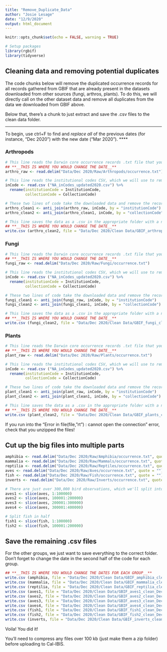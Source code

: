 ```yaml
---
title: "Remove_Duplicate_Data"
author: "Josie Lesage"
date: "12/9/2020"
output: html_document
---
```



```r
knitr::opts_chunk$set(echo = FALSE, warning = TRUE)

# Setup packages
library(rgbif)
library(tidyverse)
```


## Cleaning data and removing potential duplicates
The code chunks below will remove the duplicated occurrence records for all records gathered from GBIF that are already present in the datasets downloaded from other sources (fungi, arthros, plants). To do this, we will directly call on the other dataset data and remove all duplicates from the data we downloaded from GBIF above. 

Below that, there's a chunk to just extract and save the .csv files to the clean data folder.

****
To begin, use ctrl+F to find and *replace all* of the previous dates (for instance, "Dec 2020") with the new date ("Mar 2020").
****


### Arthropods

```r
# This line reads the Darwin core occurrence records .txt file that you unzipped from the appropriate folder
## **__THIS IS WHERE YOU WOULD CHANGE THE DATE__**
arthro_raw <- read.delim("Data/Dec 2020/Raw/Arthropods/occurrence.txt")

# This line reads the institutional codes CSV, which we will use to remove the dupes from symbiota. Technically we don't need to do this after the first time, but it doesn't hurt to keep consistent.
inCode <- read.csv ("NA_inCodes_updated2020.csv") %>%
  rename(institutionCode = InstitutionCode,
         collectionCode = CollectionCode)

# These two lines of code take the downloaded data and remove the records that match the collections and institutions already included in symbiota
arthro_clean1 <- anti_join(arthro_raw, inCode, by = "institutionCode")
arthro_clean2 <- anti_join(arthro_clean1, inCode, by = "collectionCode")

# This line saves the data as a .csv in the appropriate folder with a new name
## **__THIS IS WHERE YOU WOULD CHANGE THE DATE__**
write.csv (arthro_clean2, file = "Data/Dec 2020/Clean Data/GBIF_arthropods_clean_Dec 2020.csv", na="", row.names=FALSE)
```

### Fungi

```r
# This line reads the Darwin core occurrence records .txt file that you unzipped from the appropriate folder
## **__THIS IS WHERE YOU WOULD CHANGE THE DATE__**
fungi_raw <- read.delim("Data/Dec 2020/Raw/Fungi/occurrence.txt")

# This line reads the institutional codes CSV, which we will use to remove the dupes from symbiota. Technically we don't need to do this after the first time, but it doesn't hurt to keep consistent.
inCode <- read.csv ("NA_inCodes_updated2020.csv") %>%
  rename(institutionCode = InstitutionCode,
         collectionCode = CollectionCode)

# These two lines of code take the downloaded data and remove the records that match the collections and institutions already included in symbiota
fungi_clean1 <- anti_join(fungi_raw, inCode, by = "institutionCode")
fungi_clean2 <- anti_join(fungi_clean1, inCode, by = "collectionCode")

# This line saves the data as a .csv in the appropriate folder with a new name
## **__THIS IS WHERE YOU WOULD CHANGE THE DATE__**
write.csv (fungi_clean2, file = "Data/Dec 2020/Clean Data/GBIF_fungi_clean_Dec 2020.csv", na="", row.names=FALSE)
```

### Plants

```r
# This line reads the Darwin core occurrence records .txt file that you unzipped from the appropriate folder
## **__THIS IS WHERE YOU WOULD CHANGE THE DATE__**
plant_raw <- read.delim("Data/Dec 2020/Raw/Plants/occurrence.txt")

# This line reads the institutional codes CSV, which we will use to remove the dupes from symbiota. Technically we don't need to do this after the first time, but it doesn't hurt to keep consistent. 
inCode <- read.csv ("NA_inCodes_updated2020.csv") %>%
  rename(institutionCode = InstitutionCode,
         collectionCode = CollectionCode)

# These two lines of code take the downloaded data and remove the records that match the collections and institutions already included in symbiota
plant_clean1 <- anti_join(plant_raw, inCode, by = "institutionCode")
plant_clean2 <- anti_join(plant_clean1, inCode, by = "collectionCode")

# This line saves the data as a .csv in the appropriate folder with a new name
## **__THIS IS WHERE YOU WOULD CHANGE THE DATE__**
write.csv (plant_clean2, file = "Data/Dec 2020/Clean Data/GBIF_plants_clean_Dec 2020.csv", na="", row.names=FALSE)
```


If you run into the "Error in file(file, "rt") : cannot open the connection" error, check that you unzipped the files!


## Cut up the big files into multiple parts

```r
amphibia <- read.delim("Data/Dec 2020/Raw/Amphibia/occurrence.txt", quote = "")
mammalia <- read.delim("Data/Dec 2020/Raw/Mammals/occurrence.txt", quote = "")
reptilia <- read.delim("Data/Dec 2020/Raw/Reptiles/occurrence.txt", quote = "")
aves <- read.delim("Data/Dec 2020/Raw/Aves/occurrence.txt", quote = "")
fish <- read.delim("Data/Dec 2020/Raw/Fish/occurrence.txt", quote = "")
inverts <- read.delim("Data/Dec 2020/Raw/Inverts/occurrence.txt", quote = "")

# There are just over 300,000 bird observations, which we'll split into 4 files for easy upload.
aves1 <- slice(aves, 1:100000)
aves2 <- slice(aves, 100001:200000)
aves3 <- slice(aves, 200001:300000)
aves4 <- slice(aves, 300001:400000)

# Split fish in half
fish1 <- slice(fish, 1:100000)
fish2 <- slice(fish, 100001:200000)
```



## Save the remaining .csv files
For the other groups, we just want to save everything to the correct folder. Don't forget to change the date in the second half of the code for each group.

```r


## **__THIS IS WHERE YOU WOULD CHANGE THE DATES FOR EACH GROUP__**
write.csv (amphibia, file = "Data/Dec 2020/Clean Data/GBIF_amphibia_clean_Dec 2020.csv", na="", row.names=FALSE)
write.csv (mammalia, file = "Data/Dec 2020/Clean Data/GBIF_mammalia_clean_Dec 2020.csv", na="", row.names=FALSE)
write.csv (reptilia, file = "Data/Dec 2020/Clean Data/GBIF_reptilia_clean_Dec 2020.csv", na="", row.names=FALSE)
write.csv (aves1, file = "Data/Dec 2020/Clean Data/GBIF_aves1_clean_Dec 2020.csv", na="", row.names=FALSE)
write.csv (aves2, file = "Data/Dec 2020/Clean Data/GBIF_aves2_clean_Dec 2020.csv", na="", row.names=FALSE)
write.csv (aves3, file = "Data/Dec 2020/Clean Data/GBIF_aves3_clean_Dec 2020.csv", na="", row.names=FALSE)
write.csv (aves4, file = "Data/Dec 2020/Clean Data/GBIF_aves4_clean_Dec 2020.csv", na="", row.names=FALSE)
write.csv (fish1, file = "Data/Dec 2020/Clean Data/GBIF_fish1_clean_Dec 2020.csv", na="", row.names=FALSE)
write.csv (fish2, file = "Data/Dec 2020/Clean Data/GBIF_fish2_clean_Dec 2020.csv", na="", row.names=FALSE)
write.csv (inverts, file = "Data/Dec 2020/Clean Data/GBIF_inverts_clean_Dec 2020.csv", na="", row.names=FALSE)

```


Voila! You did it!

You'll need to compress any files over 100 kb (just make them a zip folder) before uploading to Cal-IBIS.